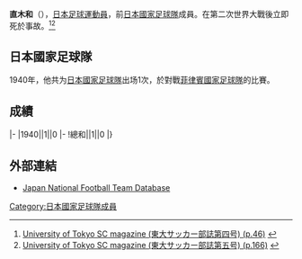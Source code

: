 {{Infobox football biography
|name=直木和
|image=
|fullname=直木和
|birth_date={{Birth date|1918|3|23}}
|death_date={{Death date and age|1944|11|30|1918|3|23}}
|cityofbirth=
|countryofbirth=[[日本|日本]]
|height=
|position=[[前鋒_(足球)|前鋒]]
|currentclub=
|years=
|clubs=
|caps(goals)=
|nationalyears=1940
|nationalteam=[[日本國家足球隊|日本]]
|nationalcaps(goals)=1 (0)
}}
'''直木和'''（{{Bd|1918年|3月23日|1944年|11月30日}}），[[日本|日本]][[足球|足球]][[運動員|運動員]]，前[[日本國家足球隊|日本國家足球隊]]成員。在第二次世界大戰後立即死於事故。<ref>[http://www.lbsoccer.org/Archives/T04_P02.pdf University of Tokyo SC magazine (東大サッカー部誌第四号) (p.46)] {{Webarchive|url=https://web.archive.org/web/20160306020904/http://www.lbsoccer.org/Archives/T04_P02.pdf |date=2016-03-06 }}{{in lang|ja}}</ref><ref>[http://www.lbsoccer.org/Archives/T05-162_186.pdf University of Tokyo SC magazine (東大サッカー部誌第五号) (p.166)] {{Webarchive|url=https://web.archive.org/web/20180521021517/http://www.lbsoccer.org/Archives/T05-162_186.pdf |date=2018-05-21 }}{{in lang|ja}}</ref>

==日本國家足球隊==
1940年，他共为[[日本國家足球隊|日本國家足球隊]]出场1次，於對戰[[菲律賓國家足球隊|菲律賓國家足球隊]]的比賽。

==成績==
{{Football player national team statistics|JPN}}
|-
|1940||1||0
|-
!總和||1||0
|}

==外部連結==
{{Reflist}}
*[https://web.archive.org/web/20160419190542/http://www.japannationalfootballteam.com/en/players_unknown/45.html Japan National Football Team Database]

{{Japan-sport-bio-stub}}
{{Soccer-player-stub}}
[[Category:日本國家足球隊成員|Category:日本國家足球隊成員]]